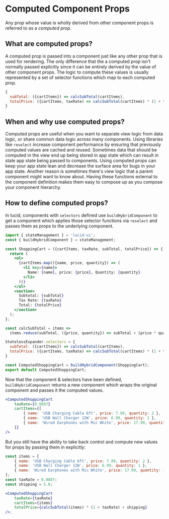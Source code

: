 
<Meta
	title='Documentation/Computed Component Props'
	id='documentation-computed-component-props'
/>

# Computed Component Props

Any prop whose value is wholly derived from other component props is referred to as a _computed prop_.

## What are computed props?

A computed prop is passed into a component just like any other prop that is used for rendering.
The only difference that the a computed prop isn't normally passed explicitly since it can be entirely derived by the value of other component props.
The logic to compute these values is usually represented by a set of selector functions which map to each computed prop.

```jsx
{
  subTotal: ({cartItems}) => calcSubTotal(cartItems),
  totalPrice: ({cartItems, taxRate) => calcSubTotal(cartItems) * (1 + taxRate);
}
```

## When and why use computed props?

Computed props are useful when you want to separate view logic from data logic, or share common data logic across many components.
Using libraries like `reselect` increase component performance by ensuring that previously computed values are cached and reused.
Sometimes data that should be computed in the view end up being stored in app state which can result in stale app state being passed to components.
Using computed props can keep your app state lean and decrease the surface area for bugs in your app state.
Another reason is sometimes there's view logic that a parent component might want to know about.
Having these functions external to the component definition makes them easy to compose up as you compose your component hierarchy.

## How to define computed props?

In lucid, components with `selectors` defined use `buildHybridComponent` to get a component which applies those selector functions via `reselect` and passes them as props to the underlying component.

```jsx
import { stateManagement } = 'lucid-ui';
const { buildHybridComponent } = stateManagement;

const ShoppingCart = ({cartItems, taxRate, subTotal, totalPrice}) => {
  return (
    <ul>
      {cartItems.map(({name, price, quantity}) => (
        <li key={name}>
          Name: {name}, price: {price}, Quantity: {quantity}
        </li>
      ))}
    </ul>
    <section>
      Subtotal: {subTotal}
      Tax Rate: {taxRate}
      Total: {totalPrice}
    </section>
  );
};

const calcSubTotal = items =>
  items.reduce(subTotal, ({price, quantity}) => subTotal + (price * quantity), 0);

StatelessExpander.selectors = {
  subTotal: ({cartItems}) => calcSubTotal(cartItems),
  totalPrice: ({cartItems, taxRate) => calcSubTotal(cartItems) * (1 + taxRate);
}

const ComputedShoppingCart = buildHybridComponent(ShoppingCart);
export default ComputedShoppingCart;
```

Now that the component & selectors have been defined, `buildHybridComponent` returns a new component
which wraps the original component and passes it the computed values.

```jsx
<ComputedShoppingCart
	taxRate={0.0887}
	cartItems={[
		{ name: 'USB Charging Cable 6ft', price: 7.99, quantity: 2 },
		{ name: 'USB Wall Charger 12W', price: 6.99, quantity: 1 },
		{ name: 'Wired Earphones with Mic White', price: 17.99, quantity: 1 },
	]}
/>
```

But you still have the ability to take back control and compute new values for props by passing them in explicitly:

```jsx
const items = [
	{ name: 'USB Charging Cable 6ft', price: 7.99, quantity: 2 },
	{ name: 'USB Wall Charger 12W', price: 6.99, quantity: 1 },
	{ name: 'Wired Earphones with Mic White', price: 17.99, quantity: 1 },
];
const taxRate = 0.0887;
const shipping = 5.0;

<ComputedShoppingCart
	taxRate={taxRate}
	cartItems={items}
	totalPrice={calcSubTotal(items) * (1 + taxRate) + shipping}
/>;
```
